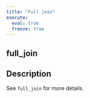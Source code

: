 ```yaml
---
title: "Full join"
execute:
  eval: true
  freeze: true
---
```


## full_join

## Description
See `full_join` for more details.











